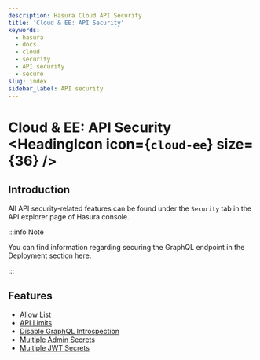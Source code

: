 ```yaml
---
description: Hasura Cloud API Security
title: 'Cloud & EE: API Security'
keywords:
  - hasura
  - docs
  - cloud
  - security
  - API security
  - secure
slug: index
sidebar_label: API security
---
```



# Cloud & EE: API Security <HeadingIcon icon={`cloud-ee`} size={36} />

## Introduction

All API security-related features can be found under the `Security` tab in the API explorer page of Hasura console.

:::info Note

You can find information regarding securing the GraphQL endpoint in the Deployment section
[here](/deployment/securing-graphql-endpoint.mdx).

:::

<Thumbnail src='/img/security/security.png' alt='Security' />

## Features

- [Allow List](/security/allow-list.mdx)
- [API Limits](/security/api-limits.mdx)
- [Disable GraphQL Introspection](/security/disable-graphql-introspection.mdx)
- [Multiple Admin Secrets](/security/multiple-admin-secrets.mdx)
- [Multiple JWT Secrets](/security/multiple-jwt-secrets.mdx)
